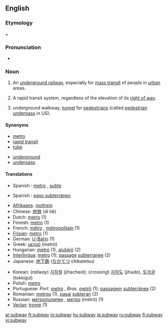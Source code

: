 ==English==

===Etymology===
{{term|sub-||lang=en|under}} + {{term|way|lang=en}}

===Pronunciation===
*{{audio|en-us-subway.ogg|Audio (US)}}

===Noun===
{{en-noun}}

# {{context|North America}} An [[underground railway]], especially for [[mass transit]] of people in [[urban]] areas.
# {{US}} A rapid transit system, regardless of the elevation of its [[right of way]].
# {{UK}} underground walkway, [[tunnel]] for [[pedestrian]]s (called [[pedestrian underpass]] in US).

====Synonyms====
{{top}}
*[[metro]]
*[[rapid transit]]
*[[tube]]
{{mid}}
*[[underground]]
*[[underpass]]
{{bottom}}

====Translations====
{{trans-top|underground railway}}
*Spanish : [[metro]] {{m}}, [[subte]] {{m}} {{italbrac|Argentina}}
{{trans-bottom}}
{{trans-top|underground walkway}}
*Spanish : [[paso subterráneo]] {{m}} 
{{trans-bottom}}
{{checktrans-top}}
*[[Afrikaans]]: [[moltrein]]
*Chinese: [[地铁]] (dì tiě)
*Dutch: [[metro]] {{m}} (1)
*Finnish: [[metro]] (1)
*French: [[métro]] {{m}}, [[métropolitain]] {{m}} (1)
*[[Frisian]]: [[metro]] (1)
*German: [[U-Bahn]] {{f}} (1)
*Greek: [[μετρό]] (metró)
*Hungarian: [[metró]] (1), [[aluljáró]] (2)
*[[Interlingua]]: [[metro]] (1); [[passage]] [[subterranee]] (2)
*Japanese: [[地下鉄]] ([[ちかてつ]] chikatetsu)
{{trans-mid}}
*Korean: (''railway'') [[지하철]] (jihacheol); (''crossing'') [[지하도]] (jihado), [[토끼굴]] (tokkigul)
*Polish: [[metro]] {{n}}
*Portuguese: ''Port.'' [[metro]] {{m}}, ''Bras.'' [[metrô]] {{m}} (1); [[passagem]] [[subterrânea]] {{f}} (2)
*Romanian: [[metrou]] {{n}} (1), [[pasaj]] [[subteran]] {{n}} (2)
*Russian: [[метрополитен]] {{RUchar|(metropolitɛ́n)}} {{m}}, [[метро]] (metró){{n}} (1)
*[[Verlan]]: [[tromé]] {{m}} (1)
{{trans-bottom}}

[[ar:subway]]
[[fr:subway]]
[[io:subway]]
[[hu:subway]]
[[ja:subway]]
[[ru:subway]]
[[fi:subway]]
[[vi:subway]]